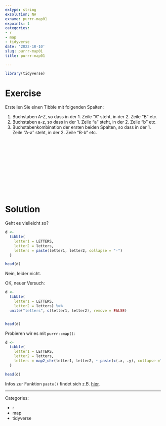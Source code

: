 ```yaml
---
extype: string
exsolution: NA
exname: purrr-map01
expoints: 1
categories:
- r
- map
- tidyverse
date: '2022-10-10'
slug: purrr-map01
title: purrr-map01

---
```





```r
library(tidyverse)
```






# Exercise


Erstellen Sie einen Tibble mit folgenden Spalten:

1. Buchstaben A-Z, so dass in der 1. Zeile "A" steht, in der 2. Zeile "B" etc.
2. Buchstaben a-z,  so dass in der 1. Zeile "a" steht, in der 2. Zeile "b" etc.
3. Buchstabenkombination der ersten beiden Spalten, so dass in der 1. Zeile "A-a" steht, in der 2. Zeile "B-b" etc.



</br>
</br>
</br>
</br>
</br>
</br>
</br>
</br>
</br>
</br>

# Solution

Geht es vielleicht so?

```r
d <-
  tibble(
    letter1 = LETTERS,
    letter2 = letters,
    letters = paste(letter1, letter2, collapse = "-")
  )

head(d)
```

Nein, leider nicht.


OK, neuer Versuch:


```r
d <-
  tibble(
    letter1 = LETTERS,
    letter2 = letters) %>% 
  unite("letters", c(letter1, letter2), remove = FALSE)


head(d)
```


Probieren wir es mit `purrr::map()`:


```r
d <-
  tibble(
    letter1 = LETTERS,
    letter2 = letters,
    letters = map2_chr(letter1, letter2, ~ paste(c(.x, .y), collapse ="-"))
  )

head(d)
```

Infos zur Funktion `paste()` findet sich z.B. [hier](https://www.rdocumentation.org/packages/utile.tools/versions/0.2.7/topics/paste).





---

Categories: 

- r
- map
- tidyverse

